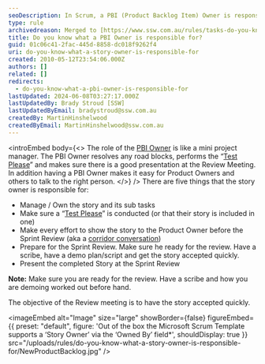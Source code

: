 ```yaml
---
seoDescription: In Scrum, a PBI (Product Backlog Item) Owner is responsible for managing their story, conducting tests, and preparing a presentation for the Sprint Review.
type: rule
archivedreason: Merged to [https://www.ssw.com.au/rules/tasks-do-you-know-that-every-user-story-should-have-an-owner](/rules/tasks-do-you-know-that-every-user-story-should-have-an-owner)
title: Do you know what a PBI Owner is responsible for?
guid: 01c06c41-2fac-445d-8858-dc018f9262f4
uri: do-you-know-what-a-story-owner-is-responsible-for
created: 2010-05-12T23:54:06.000Z
authors: []
related: []
redirects:
  - do-you-know-what-a-pbi-owner-is-responsible-for
lastUpdated: 2024-06-08T03:27:17.000Z
lastUpdatedBy: Brady Stroud [SSW]
lastUpdatedByEmail: bradystroud@ssw.com.au
createdBy: MartinHinshelwood
createdByEmail: MartinHinshelwood@ssw.com.au
---
```


<introEmbed
  body={<>
The role of the [PBI Owner](/tasks-do-you-know-that-every-user-story-should-have-an-owner) is like a mini project manager. The PBI Owner resolves any road blocks, performs the “[Test Please](/done-do-you-know-when-to-do-a-test-please-in-scrum)” and makes sure there is a good presentation at the Review Meeting. In addition having a PBI Owner makes it easy for Product Owners and others to talk to the right person.
  </>}
/>
There are five things that the story owner is responsible for:

- Manage / Own the story and its sub tasks
- Make sure a “[Test Please](/done-do-you-know-when-to-do-a-test-please-in-scrum)” is conducted (or that their story is included in one)
- Make every effort to show the story to the Product Owner before the Sprint Review (aka a [corridor conversation](/corridor-conversations))
- Prepare for the Sprint Review. Make sure he ready for the review. Have a scribe, have a demo plan/script and get the story accepted quickly.
- Present the completed Story at the Sprint Review

**Note:** Make sure you are ready for the review. Have a scribe and how you are demoing worked out before hand.

The objective of the Review meeting is to have the story accepted quickly.


<imageEmbed
  alt="Image"
  size="large"
  showBorder={false}
  figureEmbed={{
    preset: "default",
    figure: 'Out of the box the Microsoft Scrum Template supports a ‘Story Owner’ via the ‘Owned By’ field*',
    shouldDisplay: true
  }}
  src="/uploads/rules/do-you-know-what-a-story-owner-is-responsible-for/NewProductBacklog.jpg"
/>
